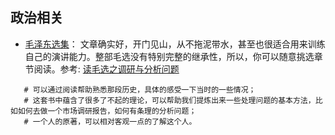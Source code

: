 == 政治相关 ==
* [[http://book.douban.com/subject/2008436/| 毛泽东选集]]： 文章确实好，开门见山，从不拖泥带水，甚至也很适合用来训练自己的演讲能力。整部毛选没有特别完整的继承性，所以，你可以随意挑选章节阅读。参考: [[http://mp.weixin.qq.com/s?__biz=MjM5NTI5MzM2MA==&mid=203567532&idx=1&sn=a48c00b674c10afb8ec0c07b32aa4026&scene=21| 读毛选之调研与分析问题]]
	# 可以通过阅读帮助熟悉那段历史，具体的感受一下当时的一些情况；
	# 这套书中蕴含了很多了不起的理论，可以帮助我们提炼出来一些处理问题的基本方法，比如如何去做一个市场调研报告，如何有条理的分析问题；
	# 一个人的原著，可以相对客观一点的了解这个人。
